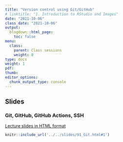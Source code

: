 ```yaml
---
title: "Version control using Git/GitHub"
# linktitle: "1. Introduction to RStudio and Images"
date: "2021-10-06"
class_date: "2021-10-06"
output:
  blogdown::html_page:
    toc: false
menu:
  class:
    parent: Class sessions
    weight: 8
type: docs
weight: 1
pdf:
thumb:
editor_options: 
  chunk_output_type: console
---
```


## Slides

### Git, GitHub, GitHub Actions, SSH

<a href="../../slides/91_Git#1" target="_blank">Lecture slides in HTML format</a>

```r
knitr::include_url('../../slides/91_Git.html#1')
```

